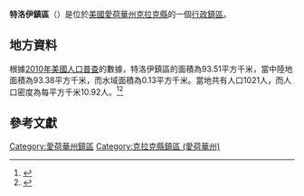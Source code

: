 {{noteTA
|G1=USState
|G2=地名
|G3=Unit
}}
{{Infobox settlement
|official_name            = 特洛伊鎮區
|native_name = Troy Township
|settlement_type          = [[行政鎮區|行政鎮區]]
|image_skyline            = 
|imagesize                = 
|image_map                = Map highlighting Troy Township, Clarke County, Iowa.svg
|mapsize                  = 250px
|pushpin_map  =USA Iowa
|pushpin_label = 特洛伊鎮區
|pushpin_label_position   = top
|pushpin_map_caption      = 特洛伊鎮區在愛荷華州的位置
|subdivision_type         = [[世界政區索引|國家]]
|subdivision_type1        = [[美国州份|州份]]
|subdivision_type2        = [[愛荷華州行政区划|縣]]
|subdivision_name         = [[美国|美国]]
|subdivision_name1        = [[愛荷華州|愛荷華州]]
|subdivision_name2        = [[克拉克縣_(愛荷華州)|克拉克縣]]
|elevation_ft             = 1201
|elevation_m              = 366
|timezone                 = [[北美中部時區|北美中部時區]]
|area_total_km2           = 93.51
|area_land_km2            = 93.38
|area_water_km2           = 0.13
|area_total_sq_mi         = 
|area_land_sq_mi          = 
|area_water_sq_mi         = 
|population_as_of         = [[2010年美國人口普查|2010]]
|population_footnotes     = 
|population_total         = 1021
|population_density_km2   = auto
|population_density_sq_mi = auto
|utc_offset               = -6
|coordinates              = {{coord|41|01|49|N|93|57|06|W|type:city_region:US-AL_source:GNS-enwiki|display=inline,title}}
| coor_pinpoint           = 
| coordinates_footnotes   = 
|timezone_DST             = CDT
|utc_offset_DST           = -5
|postal_code_type         = [[美國郵區編號|郵區編號]]
|postal_code              = 
|area_code                = {{link-en|电话区号641|Area code 641|641}}
|blank_name = [[地名信息系统|GNIS ID]]
|blank_info = 468796
}}
'''特洛伊鎮區'''（{{lang-en|Troy Township}}）是位於[[美國|美國]][[愛荷華州|愛荷華州]][[克拉克縣_(愛荷華州)|克拉克縣]]的一個[[行政鎮區|行政鎮區]]。

== 地方資料 ==
根據[[2010年美國人口普查|2010年美國人口普查]]的數據，特洛伊鎮區的面積為93.51平方千米，當中陸地面積為93.38平方千米，而水域面積為0.13平方千米。當地共有人口1021人，而人口密度為每平方千米10.92人。<ref name="GR8">{{cite web|url=http://factfinder2.census.gov|publisher=[[美国人口调查局|美国人口调查局]]|accessdate=2011-05-14|title=American FactFinder|archive-date=2013-09-11|archive-url=https://web.archive.org/web/20130911234518/http://factfinder2.census.gov/|dead-url=no}}</ref><ref>{{cite web|url=https://www.citypopulation.de/en/usa/iowa/admin/|title=USA: Iowa (Counties and Townships) - City Population}}</ref>

== 參考文獻 ==
{{reflist}}

{{克拉克縣 (愛荷華州)}}

{{DEFAULTSORT:Troy Township}}
[[Category:愛荷華州鎮區|Category:愛荷華州鎮區]]
[[Category:克拉克縣鎮區_(愛荷華州)|Category:克拉克縣鎮區 (愛荷華州)]]

{{Iowa-geo-stub}}